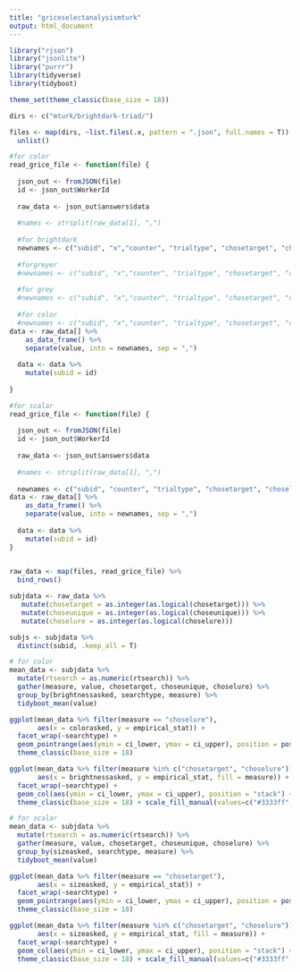 ```yaml
---
title: "griceselectanalysismturk"
output: html_document
---
```


```r
library("rjson")
library("jsonlite")
library("purrr")
library(tidyverse)
library(tidyboot)

theme_set(theme_classic(base_size = 18))
```


```r
dirs <- c("mturk/brightdark-triad/")

files <- map(dirs, ~list.files(.x, pattern = ".json", full.names = T)) %>%
  unlist()

#for color
read_grice_file <- function(file) {
  
  json_out <- fromJSON(file)
  id <- json_out$WorkerId
  
  raw_data <- json_out$answers$data 
  
  #names <- strsplit(raw_data[1], ",")
  
  #for brightdark
  newnames <- c("subid", "x","counter", "trialtype", "chosetarget", "choselure", "targetname","chosename", "brightnessasked", "searchtype","choseunique", "targetshape", "targetcolor", "targetsaturation","targetword", "distractorshape1", "distractorshape2", "distractorcolor1", "distractorcolor2", "date", "timestamp", "rtsearch", "targetpos", "lurepos", "obj1shape","obj1color","obj1saturation","obj2shape","obj2color","obj2saturation","obj3shape","obj3color","obj3saturation")
  
  #forgreyer
  #newnames <- c("subid", "x","counter", "trialtype", "chosetarget", "choselure", "targetname","chosename", "brightnessasked", "descriptor","searchtype","choseunique", "targetshape", "targetcolor", "targetsaturation","targetword", "distractorshape1",  "date", "timestamp", "rtsearch", "targetpos", "lurepos", "obj1shape","obj1color","obj1saturation","obj2shape","obj2color","obj2saturation","obj3shape","obj3color","obj3saturation")
  
  #for grey
  #newnames <- c("subid", "x","counter", "trialtype", "chosetarget", "choselure", "targetname","chosename", "brightnessasked", "descriptor","searchtype","choseunique", "targetshape", "targetcolor", "targetsaturation","targetword", "distractorshape1", "distractorshape2", "distractorcolor1", "distractorcolor2", "date", "timestamp", "rtsearch", "targetpos", "lurepos", "obj1shape","obj1color","obj1saturation","obj2shape","obj2color","obj2saturation","obj3shape","obj3color","obj3saturation")
  
  #for color
  #newnames <- c("subid", "x","counter", "trialtype", "chosetarget", "choselure", "targetname","chosename", "colorasked", "searchtype","choseunique", "targetshape", "targetcolor", "targetword", "distractorshape1", "distractorshape2", "distractorcolor1", "distractorcolor2", "date", "timestamp", "rtsearch", "targetpos", "lurepos", "obj1shape","obj1color","obj2shape","obj2color","obj3shape","obj3color")
data <- raw_data[] %>%
    as_data_frame() %>%
    separate(value, into = newnames, sep = ",")
  
  data <- data %>%
    mutate(subid = id)
    
}

#for scalar
read_grice_file <- function(file) {
  
  json_out <- fromJSON(file)
  id <- json_out$WorkerId
  
  raw_data <- json_out$answers$data 
  
  #names <- strsplit(raw_data[1], ",")
  
  newnames <- c("subid", "counter", "trialtype", "chosetarget", "choselure", "targetname","chosename", "sizeasked", "searchtype","choseunique", "targetshape", "targetcolor", "targetword", "distractorshape1", "distractorshape2", "distractorcolor1", "distractorcolor2", "date", "timestamp", "rtsearch", "targetpos", "lurepos", "obj1shape","obj1color","obj2shape","obj2color","obj3shape","obj3color")
data <- raw_data[] %>%
    as_data_frame() %>%
    separate(value, into = newnames, sep = ",")
  
  data <- data %>%
    mutate(subid = id)
}
  

raw_data <- map(files, read_grice_file) %>%
  bind_rows()

subjdata <- raw_data %>%
   mutate(chosetarget = as.integer(as.logical(chosetarget))) %>%
   mutate(choseunique = as.integer(as.logical(choseunique))) %>%
   mutate(choselure = as.integer(as.logical(choselure))) 

subjs <- subjdata %>%
  distinct(subid, .keep_all = T)

# for color
mean_data <- subjdata %>%
  mutate(rtsearch = as.numeric(rtsearch)) %>%
  gather(measure, value, chosetarget, choseunique, choselure) %>%
  group_by(brightnessasked, searchtype, measure) %>%
  tidyboot_mean(value)

ggplot(mean_data %>% filter(measure == "choselure"),
       aes(x = colorasked, y = empirical_stat)) +
  facet_wrap(~searchtype) + 
  geom_pointrange(aes(ymin = ci_lower, ymax = ci_upper), position = position_dodge(.25)) + 
  theme_classic(base_size = 18)

ggplot(mean_data %>% filter(measure %in% c("chosetarget", "choselure")),
       aes(x = brightnessasked, y = empirical_stat, fill = measure)) +
  facet_wrap(~searchtype) + 
  geom_col(aes(ymin = ci_lower, ymax = ci_upper), position = "stack") +
  theme_classic(base_size = 18) + scale_fill_manual(values=c("#3333ff", "#ff5c33", "#668cfa"))

# for scalar
mean_data <- subjdata %>%
  mutate(rtsearch = as.numeric(rtsearch)) %>%
  gather(measure, value, chosetarget, choseunique, choselure) %>%
  group_by(sizeasked, searchtype, measure) %>%
  tidyboot_mean(value)

ggplot(mean_data %>% filter(measure == "chosetarget"),
       aes(x = sizeasked, y = empirical_stat)) +
  facet_wrap(~searchtype) + 
  geom_pointrange(aes(ymin = ci_lower, ymax = ci_upper), position = position_dodge(.25)) + 
  theme_classic(base_size = 18)

ggplot(mean_data %>% filter(measure %in% c("chosetarget", "choselure")),
       aes(x = sizeasked, y = empirical_stat, fill = measure)) +
  facet_wrap(~searchtype) + 
  geom_col(aes(ymin = ci_lower, ymax = ci_upper), position = "stack") +
  theme_classic(base_size = 18) + scale_fill_manual(values=c("#3333ff", "#ff5c33", "#668cfa"))


```